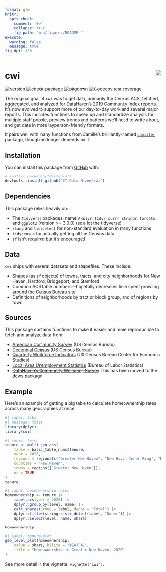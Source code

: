 ```yaml
---
format: gfm
knitr:
  opts_chunk:
    comment: '#>'
    collapse: true
    fig-path: "man/figures/README-"
execute:
  warning: false
  message: true
fig-dpi: 150
---
```


<!-- README.md is generated from README.Rmd. Please edit that file -->

# cwi <img src="man/figures/logo.png" align="right" />

<!-- badges: start -->
![version](https://img.shields.io/github/r-package/v/ct-data-haven/cwi?style=flat-square&color=%230099FF)
[![check-package](https://img.shields.io/github/actions/workflow/status/ct-data-haven/cwi/check-package.yaml?label=check-package&style=flat-square)](https://github.com/CT-Data-Haven/cwi/actions/workflows/check-package.yaml)
[![pkgdown](https://img.shields.io/github/actions/workflow/status/ct-data-haven/cwi/pkgdown.yaml?label=pkgdown&style=flat-square)](https://github.com/CT-Data-Haven/cwi/actions/workflows/pkgdown.yaml)
[![Codecov test coverage](https://img.shields.io/codecov/c/github/ct-data-haven/cwi?style=flat-square)
](https://app.codecov.io/gh/CT-Data-Haven/cwi?branch=main)
<!-- badges: end -->


The original goal of `cwi` was to get data, primarily the Census ACS, fetched, aggregated, and analyzed for [DataHaven's 2019 Community Index reports](http://ctdatahaven.org/reports/greater-new-haven-community-index). It's now evolved to support more of our day-to-day work and several major reports. This includes functions to speed up and standardize analysis for multiple staff people, preview trends and patterns we'll need to write about, and get data in more layperson-friendly formats.

It pairs well with many functions from Camille's brilliantly-named [`camiller`](https://github.com/camille-s/camiller) package, though no longer depends on it.

## Installation

You can install this package from [GitHub](https://github.com/CT-Data-Haven/cwi) with:

``` r
# install.packages("devtools")
devtools::install_github("CT-Data-Haven/cwi")
```

## Dependencies

This package relies heavily on:

* The [`tidyverse`](http://tidyverse.org/) packages, namely `dplyr`, `tidyr`, `purrr`, `stringr`, `forcats`, and `ggplot2` (version >= 3.0.0) (so a lot the tidyverse)
* `rlang` and `tidyselect` for non-standard evaluation in many functions
* `tidycensus` for actually getting all the Census data
* `sf` isn't required but it's encouraged

## Data

`cwi` ships with several datasets and shapefiles. These include:

* Shapes (as `sf` objects) of towns, tracts, and city neighborhoods for New Haven, Hartford, Bridgeport, and Stamford
* Common ACS table numbers—hopefully decreases time spent prowling around [the Census Bureau site](https://data.census.gov)
* Definitions of neighborhoods by tract or block group, and of regions by town

## Sources

This package contains functions to make it easier and more reproducible to fetch and analyze data from:

* [American Community Survey](https://www.census.gov/programs-surveys/acs/) (US Census Bureau)
* [Decennial Census](https://www.census.gov/programs-surveys/decennial-census.html) (US Census Bureau)
* [Quarterly Workforce Indicators](https://lehd.ces.census.gov/) (US Census Bureau Center for Economic Studies)
* [Local Area Unemployment Statistics](https://www.bls.gov/lau/) (Bureau of Labor Statistics)
* ~~[DataHaven's Community Wellbeing Survey](https://ctdatahaven.org/reports/datahaven-community-wellbeing-survey)~~ This has been moved to the dcws package 


## Example

Here's an example of getting a big table to calculate homeownership rates across many geographies at once:

```r
#| label: libs
#| message: false
library(dplyr)
library(cwi)
```

```r
#| label: fetch
tenure <- multi_geo_acs(
    table = basic_table_nums$tenure,
    year = 2020,
    regions = regions[c("Greater New Haven", "New Haven Inner Ring", "New Haven Outer Ring")],
    counties = "New Haven",
    towns = regions[["Greater New Haven"]],
    us = TRUE
)
tenure
```


```r
#| label: homeownership-rates
homeownership <- tenure |>
    label_acs(year = 2020) |>
    dplyr::group_by(level, name) |>
    calc_shares(group = label, denom = "Total") |>
    dplyr::filter(stringr::str_detect(label, "Owner")) |>
    dplyr::select(level, name, share)

homeownership
```

```r
#| label: tenure-plot
geo_level_plot(homeownership,
    value = share, hilite = "#EA7FA2",
    title = "Homeownership in Greater New Haven, 2020"
)
```

See more detail in the vignette: `vignette("cwi")`.
